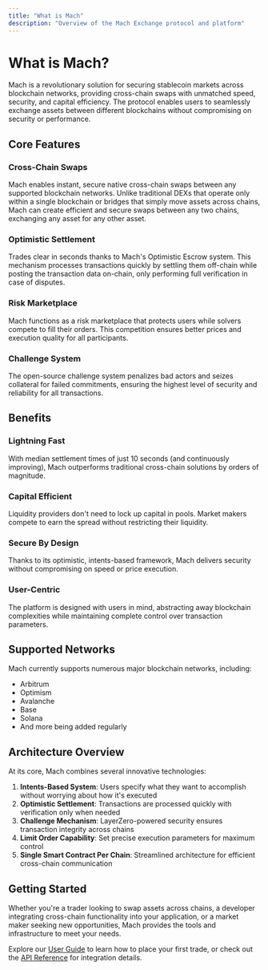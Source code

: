```yaml
---
title: "What is Mach"
description: "Overview of the Mach Exchange protocol and platform"
---
```


# What is Mach?

Mach is a revolutionary solution for securing stablecoin markets across blockchain networks, providing cross-chain swaps with unmatched speed, security, and capital efficiency. The protocol enables users to seamlessly exchange assets between different blockchains without compromising on security or performance.

## Core Features

### Cross-Chain Swaps

Mach enables instant, secure native cross-chain swaps between any supported blockchain networks. Unlike traditional DEXs that operate only within a single blockchain or bridges that simply move assets across chains, Mach can create efficient and secure swaps between any two chains, exchanging any asset for any other asset.

### Optimistic Settlement

Trades clear in seconds thanks to Mach's Optimistic Escrow system. This mechanism processes transactions quickly by settling them off-chain while posting the transaction data on-chain, only performing full verification in case of disputes.

### Risk Marketplace

Mach functions as a risk marketplace that protects users while solvers compete to fill their orders. This competition ensures better prices and execution quality for all participants.

### Challenge System

The open-source challenge system penalizes bad actors and seizes collateral for failed commitments, ensuring the highest level of security and reliability for all transactions.

## Benefits

### Lightning Fast

With median settlement times of just 10 seconds (and continuously improving), Mach outperforms traditional cross-chain solutions by orders of magnitude.

### Capital Efficient

Liquidity providers don't need to lock up capital in pools. Market makers compete to earn the spread without restricting their liquidity.

### Secure By Design

Thanks to its optimistic, intents-based framework, Mach delivers security without compromising on speed or price execution.

### User-Centric

The platform is designed with users in mind, abstracting away blockchain complexities while maintaining complete control over transaction parameters.

## Supported Networks

Mach currently supports numerous major blockchain networks, including:

- Arbitrum
- Optimism
- Avalanche
- Base
- Solana
- And more being added regularly

## Architecture Overview

At its core, Mach combines several innovative technologies:

1. **Intents-Based System**: Users specify what they want to accomplish without worrying about how it's executed
2. **Optimistic Settlement**: Transactions are processed quickly with verification only when needed
3. **Challenge Mechanism**: LayerZero-powered security ensures transaction integrity across chains
4. **Limit Order Capability**: Set precise execution parameters for maximum control
5. **Single Smart Contract Per Chain**: Streamlined architecture for efficient cross-chain communication

## Getting Started

Whether you're a trader looking to swap assets across chains, a developer integrating cross-chain functionality into your application, or a market maker seeking new opportunities, Mach provides the tools and infrastructure to meet your needs.

Explore our [User Guide](/mach/user-guide/tutorial) to learn how to place your first trade, or check out the [API Reference](/api-reference/integration-endpoints) for integration details.

